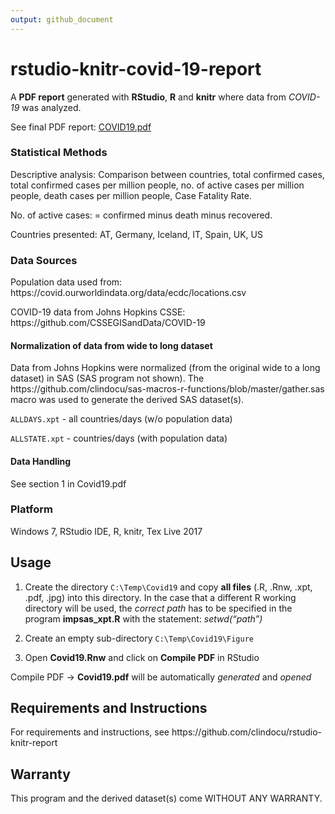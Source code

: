 ---
output: github_document
---

<!-- README.Rmd markdown file generates README.md -->

# rstudio-knitr-covid-19-report
A **PDF report** generated with **RStudio**, **R** and **knitr** where data from *COVID-19* was analyzed.

See final PDF report: [COVID19.pdf](COVID19.pdf)


### Statistical Methods
Descriptive analysis: Comparison between countries, total confirmed cases, total confirmed cases per million people, no. of active cases per million people, death cases per million people, Case Fatality Rate.

No. of active cases: = confirmed minus death minus recovered.

Countries presented: AT, Germany, Iceland, IT, Spain, UK, US

### Data Sources
Population data used from: https://covid.ourworldindata.org/data/ecdc/locations.csv

COVID-19 data from Johns Hopkins CSSE: https://github.com/CSSEGISandData/COVID-19

#### Normalization of data from wide to long dataset
Data from Johns Hopkins were normalized (from the original wide to a long dataset) in SAS (SAS program not shown). The https://github.com/clindocu/sas-macros-r-functions/blob/master/gather.sas macro was used to generate the derived SAS dataset(s).

`ALLDAYS.xpt` - all countries/days (w/o population data)

`ALLSTATE.xpt` - countries/days (with population data)

#### Data Handling
See section 1 in Covid19.pdf

### Platform 
Windows 7, RStudio IDE, R, knitr, Tex Live 2017 

## Usage

1. Create the directory `C:\Temp\Covid19` and copy **all files** (.R, .Rnw, .xpt, .pdf, .jpg) into this directory. In the case that a different R working directory will be used, the *correct path* has to be specified in the program **impsas_xpt.R** with the statement: *setwd("path")*

2. Create an empty sub-directory `C:\Temp\Covid19\Figure`

3. Open **Covid19.Rnw** and click on **Compile PDF** in RStudio

Compile PDF -> **Covid19.pdf** will be automatically *generated* and *opened*

## Requirements and Instructions

For requirements and instructions, see https://github.com/clindocu/rstudio-knitr-report


## Warranty

This program and the derived dataset(s) come WITHOUT ANY WARRANTY.


